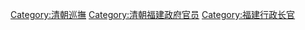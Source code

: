 [[Category:清朝巡撫|Category:清朝巡撫]]
[[Category:清朝福建政府官员|Category:清朝福建政府官员]]
[[Category:福建行政长官|Category:福建行政长官]]
